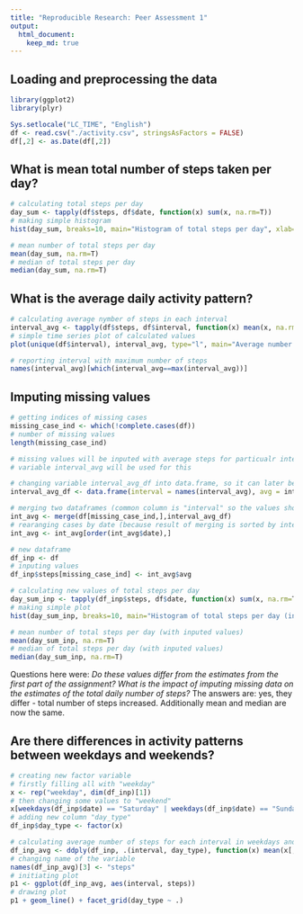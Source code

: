 ```yaml
---
title: "Reproducible Research: Peer Assessment 1"
output: 
  html_document:
    keep_md: true
---
```



## Loading and preprocessing the data

```r
library(ggplot2)
library(plyr)

Sys.setlocale("LC_TIME", "English")
df <- read.csv("./activity.csv", stringsAsFactors = FALSE)
df[,2] <- as.Date(df[,2])
```

## What is mean total number of steps taken per day?

```r
# calculating total steps per day
day_sum <- tapply(df$steps, df$date, function(x) sum(x, na.rm=T))
# making simple histogram
hist(day_sum, breaks=10, main="Histogram of total steps per day", xlab="Total steps")

# mean number of total steps per day
mean(day_sum, na.rm=T)
# median of total steps per day
median(day_sum, na.rm=T)
```

## What is the average daily activity pattern?
```r
# calculating average nymber of steps in each interval
interval_avg <- tapply(df$steps, df$interval, function(x) mean(x, na.rm=T))
# simple time series plot of calculated values
plot(unique(df$interval), interval_avg, type="l", main="Average number of steps in each interval", xlab="Interval", ylab="Average number of steps")

# reporting interval with maximum number of steps
names(interval_avg)[which(interval_avg==max(interval_avg))]
```


## Imputing missing values
```r
# getting indices of missing cases
missing_case_ind <- which(!complete.cases(df))
# number of missing values
length(missing_case_ind)

# missing values will be inputed with average steps for particualr interval
# variable interval_avg will be used for this

# changing variable interval_avg_df into data.frame, so it can later be merged
interval_avg_df <- data.frame(interval = names(interval_avg), avg = interval_avg)

# merging two dataframes (common column is "interval" so the values should be properly placed)
int_avg <- merge(df[missing_case_ind,],interval_avg_df)
# rearanging cases by date (because result of merging is sorted by interval)
int_avg <- int_avg[order(int_avg$date),]

# new dataframe
df_inp <- df
# inputing values
df_inp$steps[missing_case_ind] <- int_avg$avg
```

```r
# calculating new values of total steps per day
day_sum_inp <- tapply(df_inp$steps, df$date, function(x) sum(x, na.rm=T))
# making simple plot
hist(day_sum_inp, breaks=10, main="Histogram of total steps per day (inputed values)", xlab="Total steps")

# mean number of total steps per day (with inputed values)
mean(day_sum_inp, na.rm=T)
# median of total steps per day (with inputed values)
median(day_sum_inp, na.rm=T)
```

Questions here were: *Do these values differ from the estimates from the first part of the assignment? What is the impact of imputing missing data on the estimates of the total daily number of steps?* The answers are: yes, they differ - total number of steps increased. Additionally mean and median are now the same.

## Are there differences in activity patterns between weekdays and weekends?
```r
# creating new factor variable
# firstly filling all with "weekday"
x <- rep("weekday", dim(df_inp)[1]) 
# then changing some values to "weekend"
x[weekdays(df_inp$date) == "Saturday" | weekdays(df_inp$date) == "Sunday"] <- "weekend" 
# adding new column "day_type"
df_inp$day_type <- factor(x)

# calculating average number of steps for each interval in weekdays and in weekend days
df_inp_avg <- ddply(df_inp, .(interval, day_type), function(x) mean(x[,1]))
# changing name of the variable
names(df_inp_avg)[3] <- "steps"
# initiating plot
p1 <- ggplot(df_inp_avg, aes(interval, steps))
# drawing plot
p1 + geom_line() + facet_grid(day_type ~ .)
```

